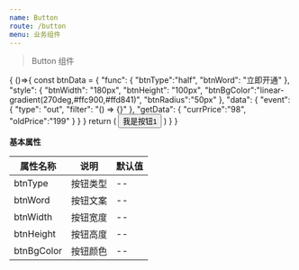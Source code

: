 ```yaml
---
name: Button
route: /button
menu: 业务组件
---
```


> Button 组件




<Playground>
{
    ()=>{
        const btnData = {
            "func": {
                "btnType":"half",
                "btnWord": "立即开通"
            },
            "style": {
                "btnWidth": "180px",
                "btnHeight": "100px",
                "btnBgColor":"linear-gradient(270deg,#ffc900,#ffd841)",
                "btnRadius":"50px"
            },
            "data": {
                "event": {
                "type": "out",
                "filter": "() => {}"
                },
                "getData": {
                "currPrice":"98",
                "oldPrice":"199"
                }
            }
        }
        return (
            <Button {...btnData.func} {...btnData.style} {...btnData.data}>我是按钮1</Button>
        )
    }
}
</Playground>



**基本属性**

|属性名称|说明|默认值|
|--|--|--|
|btnType|按钮类型|--|
|btnWord|按钮文案|--|
|btnWidth|按钮宽度|--|
|btnHeight|按钮高度|--|
|btnBgColor|按钮颜色|--|
